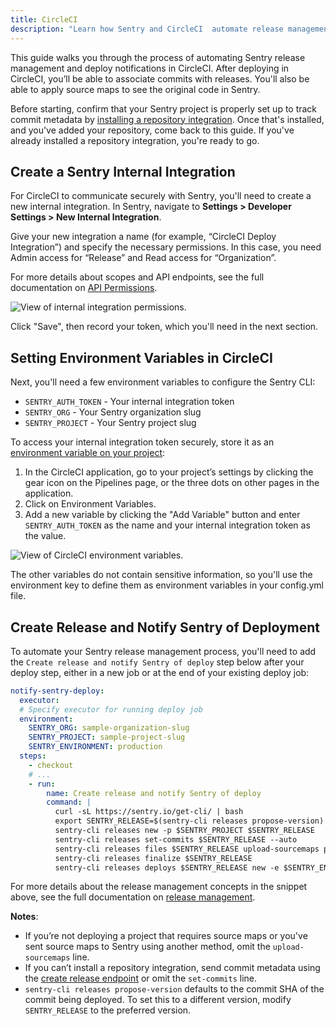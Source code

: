 ```yaml
---
title: CircleCI
description: "Learn how Sentry and CircleCI  automate release management and help identify suspect commits."
---
```


This guide walks you through the process of automating Sentry release management and deploy notifications in CircleCI. After deploying in CircleCI, you’ll be able to associate commits with releases. You'll also be able to apply source maps to see the original code in Sentry.

Before starting, confirm that your Sentry project is properly set up to track commit metadata by [installing a repository integration](/product/releases/setup/release-automation/). Once that's installed, and you've added your repository, come back to this guide. If you've already installed a repository integration, you're ready to go.

## Create a Sentry Internal Integration

For CircleCI to communicate securely with Sentry, you'll need to create a new internal integration. In Sentry, navigate to **Settings > Developer Settings > New Internal Integration**.

Give your new integration a name (for example, “CircleCI Deploy Integration”) and specify the necessary permissions. In this case, you need Admin access for “Release” and Read access for “Organization”.

For more details about scopes and API endpoints, see the full documentation on [API Permissions](/api/permissions/).

![View of internal integration permissions.](./img/internal-integration-permissions.png)

Click "Save", then record your token, which you'll need in the next section.

## Setting Environment Variables in CircleCI

Next, you'll need a few environment variables to configure the Sentry CLI:

- `SENTRY_AUTH_TOKEN` - Your internal integration token
- `SENTRY_ORG` - Your Sentry organization slug
- `SENTRY_PROJECT` - Your Sentry project slug

To access your internal integration token securely, store it as an [environment variable on your project](https://circleci.com/docs/2.0/env-vars/#setting-an-environment-variable-in-a-project):

1. In the CircleCI application, go to your project’s settings by clicking the gear icon on the Pipelines page, or the three dots on other pages in the application.
2. Click on Environment Variables.
3. Add a new variable by clicking the "Add Variable" button and enter `SENTRY_AUTH_TOKEN` as the name and your internal integration token as the value.

![View of CircleCI environment variables.](./img/project-settings-env-var.png)

The other variables do not contain sensitive information, so you'll use the environment key to define them as environment variables in your config.yml file.

## Create Release and Notify Sentry of Deployment

To automate your Sentry release management process, you'll need to add the `Create release and notify Sentry of deploy` step below after your deploy step, either in a new job or at the end of your existing deploy job:

```yaml
notify-sentry-deploy:
  executor:
  # Specify executor for running deploy job
  environment:
    SENTRY_ORG: sample-organization-slug
    SENTRY_PROJECT: sample-project-slug
    SENTRY_ENVIRONMENT: production
  steps:
    - checkout
    # ...
    - run:
        name: Create release and notify Sentry of deploy
        command: |
          curl -sL https://sentry.io/get-cli/ | bash
          export SENTRY_RELEASE=$(sentry-cli releases propose-version)
          sentry-cli releases new -p $SENTRY_PROJECT $SENTRY_RELEASE
          sentry-cli releases set-commits $SENTRY_RELEASE --auto
          sentry-cli releases files $SENTRY_RELEASE upload-sourcemaps path-to-sourcemaps-if-applicable
          sentry-cli releases finalize $SENTRY_RELEASE
          sentry-cli releases deploys $SENTRY_RELEASE new -e $SENTRY_ENVIRONMENT
```

For more details about the release management concepts in the snippet above, see the full documentation on [release management](/product/cli/releases/).

**Notes**:

- If you’re not deploying a project that requires source maps or you've sent source maps to Sentry using another method, omit the `upload-sourcemaps` line.
- If you can’t install a repository integration, send commit metadata using the [create release endpoint](/product/releases/associate-commits/#using-the-api) or omit the `set-commits` line.
- `sentry-cli releases propose-version` defaults to the commit SHA of the commit being deployed. To set this to a different version, modify `SENTRY_RELEASE` to the preferred version.

